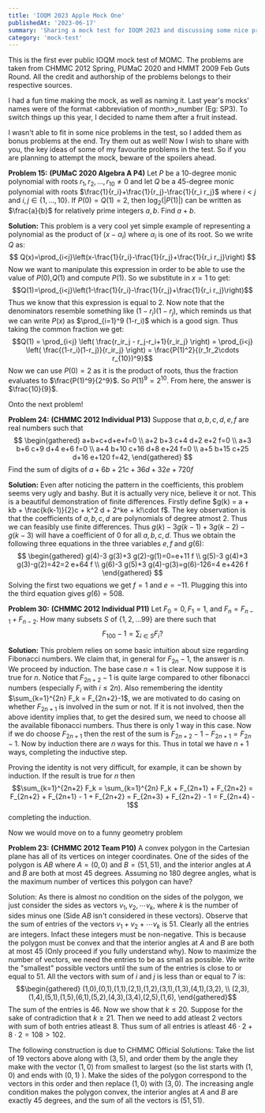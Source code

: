 ```yaml
---
title: 'IOQM 2023 Apple Mock One'
publishedAt: '2023-06-17'
summary: 'Sharing a mock test for IOQM 2023 and discussing some nice problems from it'
category: 'mock-test'
---
```


This is the first ever public IOQM mock test of MOMC. The problems are taken from CHMMC 2012 Spring, PUMaC 2020 and HMMT 2009 Feb Guts Round. All the credit and authorship of the problems belongs to their respective sources.

I had a fun time making the mock, as well as naming it. Last year's mocks' names were of the format \<abbreviation of month\>\_number (Eg: SP3). To switch things up this year, I decided to name them after a fruit instead.

I wasn't able to fit in some nice problems in the test, so I added them as bonus problems at the end. Try them out as well! Now I wish to share with you, the key ideas of some of my favourite problems in the test. So if you are planning to attempt the mock, beware of the spoilers ahead.


**Problem 15:** $\textbf{(PUMaC 2020 Algebra A P4)}$ Let $P$ be a $10$-degree monic polynomial with roots $r_1, r_2, \ldots, r_{10} \neq 0$ and let $Q$ be a $45$-degree monic polynomial with roots $\frac{1}{r_i}+\frac{1}{r_j}-\frac{1}{r_i r_j}$ where $i<j$ and $i, j \in\{1, \ldots, 10\}$. If $P(0)=Q(1)=2$, then $\log _2(|P(1)|)$ can be written as $\frac{a}{b}$ for relatively prime integers $a, b$. Find $a+b$.

**Solution:** This problem is a very cool yet simple example of representing a polynomial as the product of $(x-\alpha_i)$ where $\alpha_i$ is one of its root. So we write $Q$ as:
$$
Q(x)=\prod_{i<j}\left(x-\frac{1}{r_i}-\frac{1}{r_j}+\frac{1}{r_i r_j}\right)
$$
Now we want to manipulate this expression in order to be able to use the value of $P(0)$,$Q(1)$ and compute $P(1)$. So we substitute in $x = 1$ to get:
$$Q(1)=\prod_{i<j}\left(1-\frac{1}{r_i}-\frac{1}{r_j}+\frac{1}{r_i r_j}\right)$$
Thus we know that this expression is equal to $2$. Now note that the denominators resemble something like $(1-r_i)(1-r_j)$, which reminds us that we can write $P(x)$ as $\prod_{i=1}^9 (1-r_i)$ which is a good sign. Thus taking the common fraction we get:
$$Q(1) = \prod_{i<j} \left( \frac{r_ir_j - r_j-r_i+1}{r_ir_j}  \right) = \prod_{i<j} \left(  \frac{(1-r_i)(1-r_j)}{r_ir_j} \right) = \frac{P(1)^2}{(r_1r_2\cdots r_{10})^9}$$
Now we can use $P(0) = 2$ as it is the product of roots, thus the fraction evaluates to $\frac{P(1)^9}{2^9}$. So $P(1)^9 = 2^{10}$. From here, the answer is $\frac{10}{9}$.


Onto the next problem!

**Problem 24:** $\textbf{(CHMMC 2012 Individual P13)}$ Suppose that $a, b, c, d, e, f$ are real numbers such that
$$
\begin{gathered}
a+b+c+d+e+f=0 \\
a+2 b+3 c+4 d+2 e+2 f=0 \\
a+3 b+6 c+9 d+4 e+6 f=0 \\
a+4 b+10 c+16 d+8 e+24 f=0 \\
a+5 b+15 c+25 d+16 e+120 f=42,
\end{gathered}
$$
Find the sum of digits of $a+6 b+21 c+36 d+32 e+720 f$

**Solution:** Even after noticing the pattern in the coefficients, this problem seems very ugly and bashy. But it is actually very nice, believe it or not. This is a beautiful demonstration of finite differences. Firstly define $g(k) = a + kb + \frac{k(k-1)}{2}c + k^2 d + 2^ke + k!\cdot f$. The key observation is that the coefficients of $a,b,c,d$ are polynomials of degree atmost $2$. Thus we can feasibly use finite differences. Thus $g(k)-3 g(k-1)+3 g(k-2)-g(k-3)$ will have a coefficient of $0$ for all $a,b,c,d$. Thus we obtain the following three equations in the three variables $e,f$ and $g(6)$:
$$
\begin{gathered}
g(4)-3 g(3)+3 g(2)-g(1)=0=e+11 f \\
g(5)-3 g(4)+3 g(3)-g(2)=42=2 e+64 f \\
g(6)-3 g(5)+3 g(4)-g(3)=g(6)-126=4 e+426 f
\end{gathered}
$$
Solving the first two equations we get $f=1$ and $e = -11$. Plugging this into the third equation gives $g(6) = 508$.


**Problem 30:** $\textbf{(CHMMC 2012 Individual P11)}$ Let $F_0=0, F_1=1$, and $F_n=F_{n-1}+F_{n-2}$. How many subsets $S$ of $\{1,2, \ldots 99\}$ are there such that
$$
F_{100}-1=\sum_{i \in S} F_i ?
$$

**Solution:** This problem relies on some basic intuition about size regarding Fibonacci numbers. We claim that, in general for $F_{2n}-1$, the answer is $n$. We proceed by induction. The base case $n = 1$ is clear. Now suppose it is true for $n$. Notice that $F_{2n+2}-1$ is quite large compared to other fibonacci numbers (especially $F_i$ with $i \leq 2n$). Also remembering the identity $\sum_{k=1}^{2n} F_k = F_{2n+2}-1$, we are motivated to do casing on whether $F_{2n+1}$ is involved in the sum or not. If it is not involved, then the above identity implies that, to get the desired sum, we need to choose all the available fibonacci numbers. Thus there is only $1$ way in this case. Now if we do choose $F_{2n+1}$ then the rest of the sum is $F_{2n+2}-1 - F_{2n+1} = F_{2n} - 1$. Now by induction there are $n$ ways for this. Thus in total we have $n+1$ ways, completing the inductive step.

Proving the identity is not very difficult, for example, it can be shown by induction. If the result is true for $n$ then $$\sum_{k=1}^{2n+2} F_k = \sum_{k=1}^{2n} F_k + F_{2n+1} + F_{2n+2} = F_{2n+2} + F_{2n+1} - 1 + F_{2n+2} = F_{2n+3} + F_{2n+2} - 1 = F_{2n+4} - 1$$
completing the induction.


Now we would move on to a funny geometry problem

**Problem 23:** $\textbf{(CHMMC 2012 Team P10)}$ A convex polygon in the Cartesian plane has all of its vertices on integer coordinates. One of the sides of the polygon is $A B$ where $A=(0,0)$ and $B=(51,51)$, and the interior angles at $A$ and $B$ are both at most $45$ degrees. Assuming no $180$ degree angles, what is the maximum number of vertices this polygon can have?

Solution: As there is almost no condition on the sides of the polygon, we just consider the sides as vectors $v_1, v_2, \cdots v_k$, where $k$ is the number of sides minus one (Side $AB$ isn't considered in these vectors). Observe that the sum of entries of the vectors $v_1 + v_2 + \cdots v_k$ is $51$. Clearly all the entries are integers. Infact these integers must be non-negative. This is because the polygon must be convex and that the interior angles at $A$ and $B$ are both at most $45$ (Only proceed if you fully understand why). Now to maximize the number of vectors, we need the entries to be as small as possible. We write the "smallest" possible vectors until the sum of the entries is close to or equal to $51$. All the vectors with sum of $i$ and $j$ is less than or equal to $7$ is:
$$\begin{gathered}
(1,0),(0,1),(1,1),(2,1),(1,2),(3,1),(1,3),(4,1),(3,2), \\
(2,3),(1,4),(5,1),(1,5),(6,1),(5,2),(4,3),(3,4),(2,5),(1,6),
\end{gathered}$$
The sum of the entries is $46$. Now we show that $k \leq 20$. Suppose for the sake of contradiction that $k \geq 21$. Then we need to add atleast $2$ vectors with sum of both entries atleast $8$. Thus sum of all entries is atleast $46 \cdot 2 + 8 \cdot 2 = 108 > 102$.

The following construction is due to CHMMC Official Solutions: Take the list of $19$ vectors above along with $(3,5)$, and order them by the angle they make with the vector $(1,0)$ from smallest to largest (so the list starts with $(1,0)$ and ends with $(0,1)$ ). Make the sides of the polygon correspond to the vectors in this order and then replace $(1,0)$ with $(3,0)$. The increasing angle condition makes the polygon convex, the interior angles at $A$ and $B$ are exactly 45 degrees, and the sum of all the vectors is $(51,51)$.